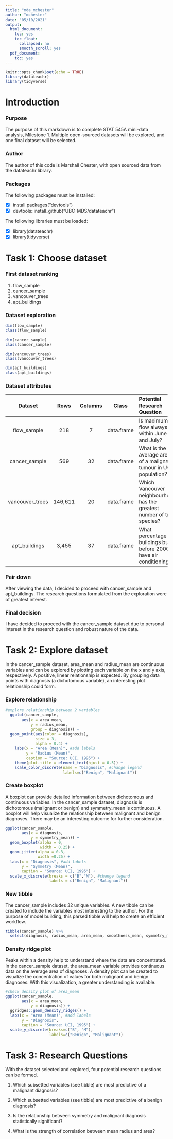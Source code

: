 ```yaml
---
title: "mda_mchester"
author: "mchester"
date: "05/10/2021"
output:
  html_document:
    toc: yes
    toc_float:
      collapsed: no
      smooth_scroll: yes
  pdf_document:
    toc: yes
---
```


```r
knitr::opts_chunk$set(echo = TRUE)
library(datateachr)
library(tidyverse)
```

# **Introduction**

### **Purpose**

The purpose of this markdown is to complete STAT 545A mini-data analysis, Milestone 1. Multiple open-sourced datasets will be explored, and one final dataset will be selected.

### **Author**

The author of this code is Marshall Chester, with open sourced data from the datateachr library.

### **Packages**

The following packages must be installed:

- [x] install.packages("devtools")
- [x] devtools::install_github("UBC-MDS/datateachr")

The following libraries must be loaded:

- [x] library(datateachr)
- [x] library(tidyverse)


# **Task 1: Choose dataset**


### **First dataset ranking**

1. flow_sample
2. cancer_sample
3. vancouver_trees
4. apt_buildings

### **Dataset exploration**

```r
dim(flow_sample)
class(flow_sample)

dim(cancer_sample)
class(cancer_sample)

dim(vancouver_trees)
class(vancouver_trees)

dim(apt_buildings)
class(apt_buildings)

```

### **Dataset attributes**

Dataset | Rows | Columns | Class | Potential Research Question 
:------:|:----:|:-------:|:-----:|:-----------------|
flow_sample | 218 | 7 | data.frame | Is maximum flow always within June and July?
cancer_sample | 569 | 32 | data.frame | What is the average area of a malignant tumour in UCI population?
vancouver_trees | 146,611 | 20 | data.frame | Which Vancouver neighbourhood has the greatest number of tree species?
apt_buildings | 3,455 | 37 | data.frame | What percentage of buildings built before 2000 have air conditioning?

### **Pair down**

After viewing the data, I decided to proceed with cancer_sample and apt_buildings. The research questions formulated from the exploration were of greatest interest.

### **Final decision**

I have decided to proceed with the cancer_sample dataset due to personal interest in the research question and robust nature of the data.

# **Task 2: Explore dataset**

In the cancer_sample dataset, area_mean and radius_mean are continuous variables and can be explored by plotting each variable on the x and y axis, respectively. A positive, linear relationship is expected. By grouping data points with diagnosis (a dichotomous variable), an interesting plot relationship could form. 

### **Explore relationship**
```r
#explore relationship between 2 variables
  ggplot(cancer_sample, 
       aes(x = area_mean, 
           y = radius_mean, 
           group = diagnosis)) +
  geom_point(aes(color = diagnosis),
             size = 3, 
             alpha = 0.4) +
    labs(x = "Area (Mean)", #add labels
         y = "Radius (Mean)", 
         caption = "Source: UCI, 1995") +
    theme(plot.title = element_text(hjust = 0.5)) + 
    scale_color_discrete(name = "Diagnosis", #change legend
                         labels=c("Benign", "Malignant"))
```

### **Create boxplot**

A boxplot can provide detailed information between dichotomous and continuous variables. In the cancer_sample dataset, diagnosis is dichotomous (malignant or benign) and symmetry_mean is continuous. A boxplot will help visualize the relationship between malignant and benign diagnoses. There may be an interesting outcome for further consideration.

```r
ggplot(cancer_sample, 
       aes(x = diagnosis,
           y = symmetry_mean)) +
  geom_boxplot(alpha = 0, 
               width = 0.25) +
  geom_jitter(alpha = 0.3,
              width =0.25) + 
  labs(x = "Diagnosis", #add labels
       y = "Symmetry (Mean)", 
       caption = "Source: UCI, 1995") +
  scale_x_discrete(breaks = c("B","M"), #change legend
                   labels = c("Benign", "Malignant"))
```

### **New tibble**

The cancer_sample includes 32 unique variables. A new tibble can be created to include the variables most interesting to the author. For the purpose of model building, this parsed tibble will help to create an efficient workflow. 

```r
tibble(cancer_sample) %>%
  select(diagnosis, radius_mean, area_mean, smoothness_mean, symmetry_mean)
```

### **Density ridge plot**

Peaks within a density help to understand where the data are concentrated. In the cancer_sample dataset, the area_mean variable provides continuous data on the average area of diagnoses. A density plot can be created to visualize the concentration of values for both malignant and benign diagnoses. With this visualization, a greater understanding is available. 

```r
#check density plot of area_mean
ggplot(cancer_sample,
       aes(x = area_mean,
           y = diagnosis)) +
  ggridges::geom_density_ridges() +
  labs(x = "Area (Mean)", #add labels
       y = "Diagnosis", 
       caption = "Source: UCI, 1995") +
  scale_y_discrete(breaks=c("B", "M"),
                   labels=c("Benign", "Malignant"))
```

# **Task 3: Research Questions**

With the dataset selected and explored, four potential research questions can be formed. 

1. Which subsetted variables (see tibble) are most predictive of a malignant diagnosis?\n

2. Which subsetted variables (see tibble) are most predictive of a benign diagnosis?\n

3. Is the relationship between symmetry and malignant diagnosis statistically significant?\n

4. What is the strength of correlation between mean radius and area?\n